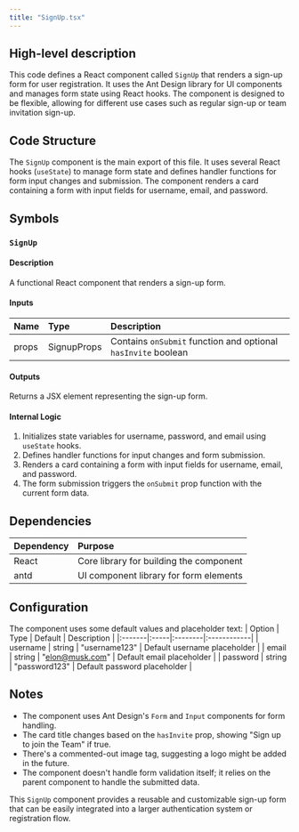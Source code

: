 ```yaml
---
title: "SignUp.tsx"
---
```


## High-level description
This code defines a React component called `SignUp` that renders a sign-up form for user registration. It uses the Ant Design library for UI components and manages form state using React hooks. The component is designed to be flexible, allowing for different use cases such as regular sign-up or team invitation sign-up.

## Code Structure
The `SignUp` component is the main export of this file. It uses several React hooks (`useState`) to manage form state and defines handler functions for form input changes and submission. The component renders a card containing a form with input fields for username, email, and password.

## Symbols

### `SignUp`
#### Description
A functional React component that renders a sign-up form.

#### Inputs
| Name | Type | Description |
|:-----|:-----|:------------|
| props | SignupProps | Contains `onSubmit` function and optional `hasInvite` boolean |

#### Outputs
Returns a JSX element representing the sign-up form.

#### Internal Logic
1. Initializes state variables for username, password, and email using `useState` hooks.
2. Defines handler functions for input changes and form submission.
3. Renders a card containing a form with input fields for username, email, and password.
4. The form submission triggers the `onSubmit` prop function with the current form data.

## Dependencies
| Dependency | Purpose |
|:-----------|:--------|
| React | Core library for building the component |
| antd | UI component library for form elements |

## Configuration
The component uses some default values and placeholder text:
| Option | Type | Default | Description |
|:-------|:-----|:--------|:------------|
| username | string | "username123" | Default username placeholder |
| email | string | "elon@musk.com" | Default email placeholder |
| password | string | "password123" | Default password placeholder |

## Notes
- The component uses Ant Design's `Form` and `Input` components for form handling.
- The card title changes based on the `hasInvite` prop, showing "Sign up to join the Team" if true.
- There's a commented-out image tag, suggesting a logo might be added in the future.
- The component doesn't handle form validation itself; it relies on the parent component to handle the submitted data.

This `SignUp` component provides a reusable and customizable sign-up form that can be easily integrated into a larger authentication system or registration flow.